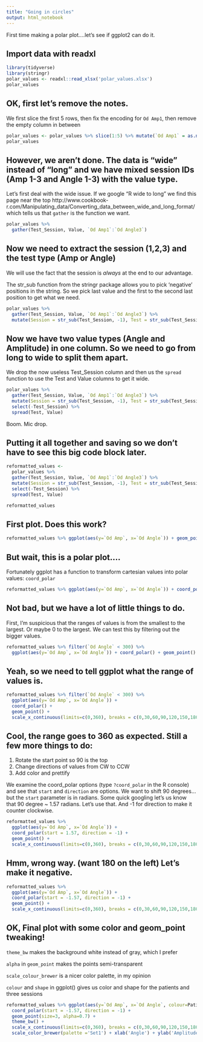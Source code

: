 ```yaml
---
title: "Going in circles"
output: html_notebook
---
```


First time making a polar plot....let's see if ggplot2 can do it.

## Import data with readxl
```r
library(tidyverse)
library(stringr)
polar_values <- readxl::read_xlsx('polar_values.xlsx')
polar_values
```

## OK, first let's remove the notes. 

We first slice the first 5 rows, then fix the encoding for `Od Amp1`, then remove the empty column in between
```r
polar_values <- polar_values %>% slice(1:5) %>% mutate(`Od Amp1` = as.numeric(as.character(`Od Amp1`)), Patient=X__1) %>% select(Patient,`Od Amp1`:`Od Amp3`, `Od Angle1`:`Od Angle3`)
polar_values
```

## However, we aren't done. The data is "wide" instead of "long" and we have mixed session IDs (Amp 1-3 and Angle 1-3) with the value type. 

Let's first deal with the wide issue. If we google "R wide to long" we find this page near the top http://www.cookbook-r.com/Manipulating_data/Converting_data_between_wide_and_long_format/ which tells us that `gather` is the function we want.
```r

polar_values %>% 
  gather(Test_Session, Value, `Od Amp1`:`Od Angle3`) 

```

## Now we need to extract the session (1,2,3) and the test type (Amp or Angle)

We will use the fact that the session is *always* at the end to our advantage.

The str_sub function from the stringr package allows you to pick 'negative' positions in the string. So we pick last value and the first to the second last position to get what we need.
```r
polar_values %>% 
  gather(Test_Session, Value, `Od Amp1`:`Od Angle3`) %>% 
  mutate(Session = str_sub(Test_Session, -1), Test = str_sub(Test_Session,1,-2))
```

## Now we have two value types (Angle and Amplitude) in one column. So we need to go from long to wide to split them apart. 

We drop the now useless Test_Session column and then us the `spread` function to use the Test and Value columns to get it wide. 
```r
polar_values %>% 
  gather(Test_Session, Value, `Od Amp1`:`Od Angle3`) %>% 
  mutate(Session = str_sub(Test_Session, -1), Test = str_sub(Test_Session,1,-2)) %>% 
  select(-Test_Session) %>% 
  spread(Test, Value)

```

Boom. Mic drop.

## Putting it all together and saving so we don't have to see this big code block later. 
```r
reformatted_values <- 
  polar_values %>% 
  gather(Test_Session, Value, `Od Amp1`:`Od Angle3`) %>% 
  mutate(Session = str_sub(Test_Session, -1), Test = str_sub(Test_Session,1,-2)) %>% 
  select(-Test_Session) %>% 
  spread(Test, Value)

reformatted_values
```

## First plot. Does this work?
```r
reformatted_values %>% ggplot(aes(y=`Od Amp`, x=`Od Angle`)) + geom_point()
```

## But wait, this is a polar plot....

Fortunately ggplot has a function to transform cartesian values into polar values: `coord_polar`
```r
reformatted_values %>% ggplot(aes(y=`Od Amp`, x=`Od Angle`)) + coord_polar() + geom_point()
```

## Not bad, but we have a lot of little things to do. 

First, I'm  suspicious that the ranges of values is from the smallest to the largest. Or maybe 0 to the largest. We can test this by filtering out the bigger values.
```r
reformatted_values %>% filter(`Od Angle` < 300) %>% 
  ggplot(aes(y=`Od Amp`, x=`Od Angle`)) + coord_polar() + geom_point()
```

## Yeah, so we need to tell ggplot what the range of values is. 
```r
reformatted_values %>% filter(`Od Angle` < 300) %>% 
  ggplot(aes(y=`Od Amp`, x=`Od Angle`)) + 
  coord_polar() + 
  geom_point() +
  scale_x_continuous(limits=c(0,360), breaks = c(0,30,60,90,120,150,180,210,240,270,300,330)) 
```

## Cool, the range goes to 360 as expected. Still a few more things to do: 

1. Rotate the start point so 90 is the top
2. Change directions of values from CW to CCW
3. Add color and prettify

We examine the coord_polar options (type `?coord_polar` in the R console) and see that `start` and `direction` are options. We want to shift 90 degrees...but the `start` parameter is in radians. Some quick googling let's us know that 90 degree ~ 1.57 radians. Let's use that. And -1 for direction to make it counter clockwise. 
```r
reformatted_values %>% 
  ggplot(aes(y=`Od Amp`, x=`Od Angle`)) + 
  coord_polar(start = 1.57, direction = -1) + 
  geom_point() +
  scale_x_continuous(limits=c(0,360), breaks = c(0,30,60,90,120,150,180,210,240,270,300,330)) 
```

## Hmm, wrong way. (want 180 on the left) Let's make it negative.
```r
reformatted_values %>% 
  ggplot(aes(y=`Od Amp`, x=`Od Angle`)) + 
  coord_polar(start = -1.57, direction = -1) + 
  geom_point() +
  scale_x_continuous(limits=c(0,360), breaks = c(0,30,60,90,120,150,180,210,240,270,300,330)) 
```


## OK, Final plot with some color and geom_point tweaking!

`theme_bw` makes the background white instead of gray, which I prefer

`alpha` in `geom_point` makes the points semi-transparent

`scale_colour_brewer` is a nicer color palette, in my opinion

`colour` and `shape` in ggplot() gives us color and shape for the patients and three sessions
```r
reformatted_values %>% ggplot(aes(y=`Od Amp`, x=`Od Angle`, colour=Patient, shape=Session)) + 
  coord_polar(start = -1.57, direction = -1) + 
  geom_point(size=3, alpha=0.7) + 
  theme_bw() + 
  scale_x_continuous(limits=c(0,360), breaks = c(0,30,60,90,120,150,180,210,240,270,300,330)) + 
  scale_color_brewer(palette ='Set1') + xlab('Angle') + ylab('Amplitude') + ggtitle('OD')
```